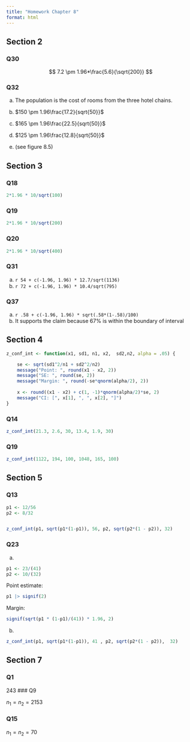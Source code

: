 ```yaml
---
title: "Homework Chapter 8"
format: html
---
```



## Section 2

### Q30

$$
7.2 \pm 1.96*\frac{5.6}{\sqrt{200}}
$$

### Q32

a. The population is the cost of rooms from the three hotel chains.

b. $150 \pm 1.96\frac{17.2}{sqrt{50}}$

c. $165 \pm 1.96\frac{22.5}{sqrt{50}}$
d. $125 \pm 1.96\frac{12.8}{sqrt{50}}$
e. (see figure 8.5)

## Section 3

### Q18

```r
2*1.96 * 10/sqrt(100)
```

### Q19

```r
2*1.96 * 10/sqrt(200)
```


### Q20

```r
2*1.96 * 10/sqrt(400)
```

### Q31

a. `r 54 + c(-1.96, 1.96) * 12.7/sqrt(1136)`
b. `r 72 + c(-1.96, 1.96) * 10.4/sqrt(795)`

### Q37

a. `r .58 + c(-1.96, 1.96) * sqrt(.58*(1-.58)/100)`
b. It supports the claim because 67% is within the boundary of interval

## Section 4

```r
z_conf_int <- function(x1, sd1, n1, x2,  sd2,n2, alpha = .05) {

    se <- sqrt(sd1^2/n1 + sd2^2/n2)
    message("Point: ", round(x1 - x2, 2))
    message("SE: ", round(se, 2))
    message("Margin: ", round(-se*qnorm(alpha/2), 2))
    
    x <- round((x1 - x2) + c(1, -1)*qnorm(alpha/2)*se, 2)
    message("CI: [", x[1], ", ", x[2], "]")
}
```

### Q14


```r
z_conf_int(21.3, 2.6, 30, 13.4, 1.9, 30)
```
### Q19

```r
z_conf_int(1122, 194, 100, 1048, 165, 100)
```

## Section 5


### Q13


```r
p1 <- 12/56
p2 <- 8/32


z_conf_int(p1, sqrt(p1*(1-p1)), 56, p2, sqrt(p2*(1 - p2)), 32)

```

### Q23



a. 
```r
p1 <- 23/(41)
p2 <- 10/(32)
```

Point estimate:
```r
p1 |> signif(2)
```

Margin:
```r
signif(sqrt(p1 * (1-p1)/(41)) * 1.96, 2)
```

b.

```r
z_conf_int(p1, sqrt(p1*(1-p1)), 41 , p2, sqrt(p2*(1 - p2)),  32)

```


## Section 7

### Q1

243
### Q9

$n_1 = n_2 = 2153$

### Q15

$n_1 = n_2 = 70$